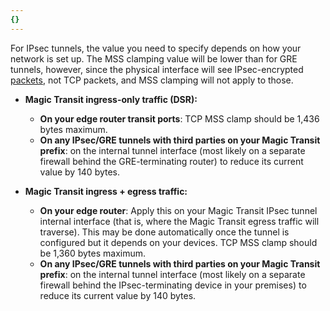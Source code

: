 ```yaml
---
{}
---
```


For IPsec tunnels, the value you need to specify depends on how your network is set up. The MSS clamping value will be lower than for GRE tunnels, however, since the physical interface will see IPsec-encrypted [packets](https://www.cloudflare.com/learning/network-layer/what-is-a-packet/), not TCP packets, and MSS clamping will not apply to those.

- **Magic Transit ingress-only traffic (DSR):**

  - **On your edge router transit ports**: TCP MSS clamp should be 1,436 bytes maximum.
  - **On any IPsec/GRE tunnels with third parties on your Magic Transit prefix**: on the internal tunnel interface (most likely on a separate firewall behind the GRE-terminating router) to reduce its current value by 140 bytes.

- **Magic Transit ingress + egress traffic:**

  - **On your edge router**: Apply this on your Magic Transit IPsec tunnel internal interface (that is, where the Magic Transit egress traffic will traverse). This may be done automatically once the tunnel is configured but it depends on your devices. TCP MSS clamp should be 1,360 bytes maximum.
  - **On any IPsec/GRE tunnels with third parties on your Magic Transit prefix**: on the internal tunnel interface (most likely on a separate firewall behind the IPsec-terminating device in your premises) to reduce its current value by 140 bytes.
